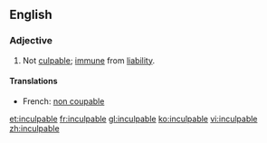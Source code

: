 ==English==
===Adjective===
{{en-adj}}
# Not [[culpable]]; [[immune]] from [[liability]].

====Translations====
*French: [[non coupable]]

[[et:inculpable]]
[[fr:inculpable]]
[[gl:inculpable]]
[[ko:inculpable]]
[[vi:inculpable]]
[[zh:inculpable]]